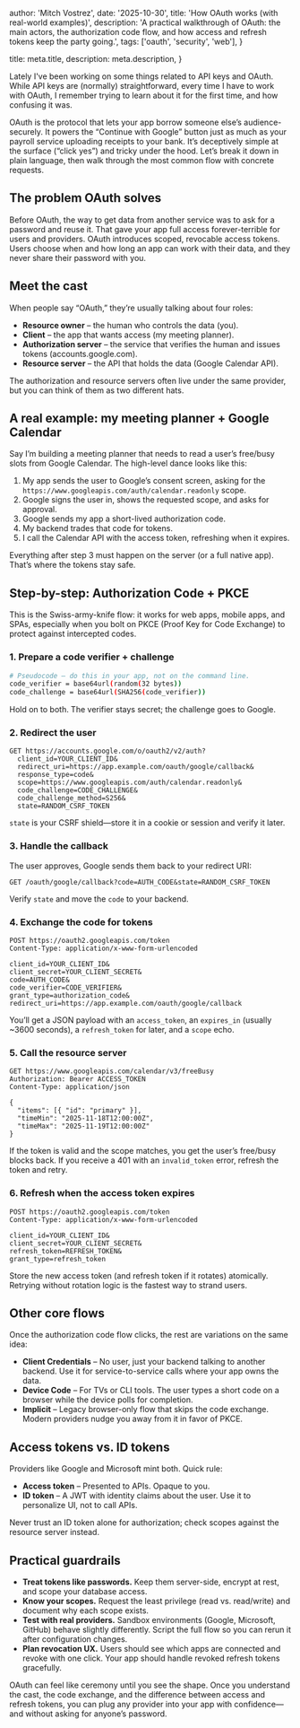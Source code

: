 
  author: 'Mitch Vostrez',
  date: '2025-10-30',
  title: 'How OAuth works (with real-world examples)',
  description:
    'A practical walkthrough of OAuth: the main actors, the authorization code flow, and how access and refresh tokens keep the party going.',
  tags: ['oauth', 'security', 'web'],
}

  title: meta.title,
  description: meta.description,
}


Lately I've been working on some things related to API keys and OAuth. While API keys are (normally) straightforward,
every time I have to work with OAuth, I remember trying to learn about it for the first time, and how confusing it was.

OAuth is the protocol that lets your app borrow someone else’s audience-securely. It powers the
“Continue with Google” button just as much as your payroll service uploading receipts to your bank.
It’s deceptively simple at the surface (“click yes”) and tricky under the hood. Let’s break it down
in plain language, then walk through the most common flow with concrete requests.

## The problem OAuth solves

Before OAuth, the way to get data from another service was to ask for a password and reuse it.
That gave your app full access forever-terrible for users and providers. OAuth introduces scoped,
revocable access tokens. Users choose when and how long an app can work with their data, and they
never share their password with you.

## Meet the cast

When people say “OAuth,” they’re usually talking about four roles:

- **Resource owner** – the human who controls the data (you).
- **Client** – the app that wants access (my meeting planner).
- **Authorization server** – the service that verifies the human and issues tokens (accounts.google.com).
- **Resource server** – the API that holds the data (Google Calendar API).

The authorization and resource servers often live under the same provider, but you can think of them
as two different hats.

## A real example: my meeting planner + Google Calendar

Say I’m building a meeting planner that needs to read a user’s free/busy slots from Google Calendar.
The high-level dance looks like this:

1. My app sends the user to Google’s consent screen, asking for the `https://www.googleapis.com/auth/calendar.readonly` scope.
2. Google signs the user in, shows the requested scope, and asks for approval.
3. Google sends my app a short-lived authorization code.
4. My backend trades that code for tokens.
5. I call the Calendar API with the access token, refreshing when it expires.

Everything after step 3 must happen on the server (or a full native app). That’s where the tokens stay safe.

## Step-by-step: Authorization Code + PKCE

This is the Swiss-army-knife flow: it works for web apps, mobile apps, and SPAs, especially when you bolt
on PKCE (Proof Key for Code Exchange) to protect against intercepted codes.

### 1. Prepare a code verifier + challenge

```bash
# Pseudocode — do this in your app, not on the command line.
code_verifier = base64url(random(32 bytes))
code_challenge = base64url(SHA256(code_verifier))
```

Hold on to both. The verifier stays secret; the challenge goes to Google.

### 2. Redirect the user

```http
GET https://accounts.google.com/o/oauth2/v2/auth?
  client_id=YOUR_CLIENT_ID&
  redirect_uri=https://app.example.com/oauth/google/callback&
  response_type=code&
  scope=https://www.googleapis.com/auth/calendar.readonly&
  code_challenge=CODE_CHALLENGE&
  code_challenge_method=S256&
  state=RANDOM_CSRF_TOKEN
```

`state` is your CSRF shield—store it in a cookie or session and verify it later.

### 3. Handle the callback

The user approves, Google sends them back to your redirect URI:

```http
GET /oauth/google/callback?code=AUTH_CODE&state=RANDOM_CSRF_TOKEN
```

Verify `state` and move the `code` to your backend.

### 4. Exchange the code for tokens

```http
POST https://oauth2.googleapis.com/token
Content-Type: application/x-www-form-urlencoded

client_id=YOUR_CLIENT_ID&
client_secret=YOUR_CLIENT_SECRET&
code=AUTH_CODE&
code_verifier=CODE_VERIFIER&
grant_type=authorization_code&
redirect_uri=https://app.example.com/oauth/google/callback
```

You’ll get a JSON payload with an `access_token`, an `expires_in` (usually ~3600 seconds), a `refresh_token`
for later, and a `scope` echo.

### 5. Call the resource server

```http
GET https://www.googleapis.com/calendar/v3/freeBusy
Authorization: Bearer ACCESS_TOKEN
Content-Type: application/json

{
  "items": [{ "id": "primary" }],
  "timeMin": "2025-11-18T12:00:00Z",
  "timeMax": "2025-11-19T12:00:00Z"
}
```

If the token is valid and the scope matches, you get the user’s free/busy blocks back. If you receive a
401 with an `invalid_token` error, refresh the token and retry.

### 6. Refresh when the access token expires

```http
POST https://oauth2.googleapis.com/token
Content-Type: application/x-www-form-urlencoded

client_id=YOUR_CLIENT_ID&
client_secret=YOUR_CLIENT_SECRET&
refresh_token=REFRESH_TOKEN&
grant_type=refresh_token
```

Store the new access token (and refresh token if it rotates) atomically. Retrying without rotation
logic is the fastest way to strand users.

## Other core flows

Once the authorization code flow clicks, the rest are variations on the same idea:

- **Client Credentials** – No user, just your backend talking to another backend. Use it for service-to-service calls where your app owns the data.
- **Device Code** – For TVs or CLI tools. The user types a short code on a browser while the device polls for completion.
- **Implicit** – Legacy browser-only flow that skips the code exchange. Modern providers nudge you away from it in favor of PKCE.

## Access tokens vs. ID tokens

Providers like Google and Microsoft mint both. Quick rule:

- **Access token** – Presented to APIs. Opaque to you.
- **ID token** – A JWT with identity claims about the user. Use it to personalize UI, not to call APIs.

Never trust an ID token alone for authorization; check scopes against the resource server instead.

## Practical guardrails

- **Treat tokens like passwords.** Keep them server-side, encrypt at rest, and scope your database access.
- **Know your scopes.** Request the least privilege (read vs. read/write) and document why each scope exists.
- **Test with real providers.** Sandbox environments (Google, Microsoft, GitHub) behave slightly differently. Script the full flow so you can rerun it after configuration changes.
- **Plan revocation UX.** Users should see which apps are connected and revoke with one click. Your app should handle revoked refresh tokens gracefully.

OAuth can feel like ceremony until you see the shape. Once you understand the cast, the code exchange,
and the difference between access and refresh tokens, you can plug any provider into your app with confidence—
and without asking for anyone’s password.